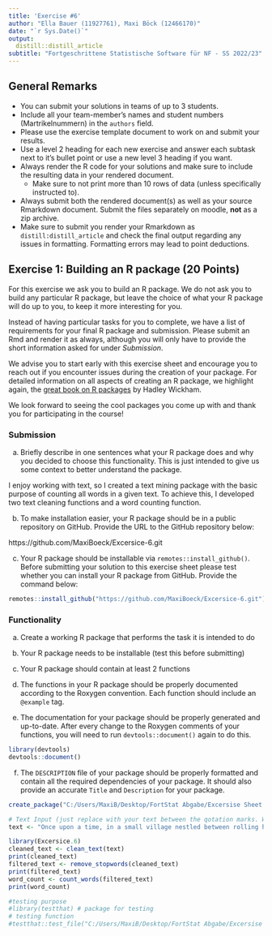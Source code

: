 ```yaml
---
title: 'Exercise #6'
author: "Ella Bauer (11927761), Maxi Böck (12466170)"
date: "`r Sys.Date()`"
output:
  distill::distill_article
subtitle: "Fortgeschrittene Statistische Software für NF - SS 2022/23"
---
```


## General Remarks

-   You can submit your solutions in teams of up to 3 students.
-   Include all your team-member's names and student numbers
    (Martrikelnummern) in the `authors` field.
-   Please use the exercise template document to work on and submit your
    results.
-   Use a level 2 heading for each new exercise and answer each subtask
    next to it's bullet point or use a new level 3 heading if you want.
-   Always render the R code for your solutions and make sure to include
    the resulting data in your rendered document.
    -   Make sure to not print more than 10 rows of data (unless
        specifically instructed to).
-   Always submit both the rendered document(s) as well as your source
    Rmarkdown document. Submit the files separately on moodle, **not**
    as a zip archive.
-   Make sure to submit you render your Rmarkdown as
    `distill:distill_article` and check the final output regarding any
    issues in formatting. Formatting errors may lead to point
    deductions.

## Exercise 1: Building an R package (20 Points)

For this exercise we ask you to build an R package. We do not ask you to
build any particular R package, but leave the choice of what your R
package will do up to you, to keep it more interesting for you.

Instead of having particular tasks for you to complete, we have a list
of requirements for your final R package and submission. Please submit
an Rmd and render it as always, although you will only have to provide
the short information asked for under *Submission*.

We advise you to start early with this exercise sheet and encourage you
to reach out if you encounter issues during the creation of your
package. For detailed information on all aspects of creating an R
package, we highlight again, the [great book on R
packages](https://r-pkgs.org/) by Hadley Wickham.

We look forward to seeing the cool packages you come up with and thank
you for participating in the course!

### Submission

a)  Briefly describe in one sentences what your R package does and why
    you decided to choose this functionality. This is just intended to
    give us some context to better understand the package.
    
I enjoy working with text, so I created a text mining package with the basic purpose of counting all words in a given text. To achieve this, I developed two text cleaning functions and a word counting function.
    
    
b)  To make installation easier, your R package should be in a public
    repository on GitHub. Provide the URL to the GitHub repository
    below:

https://github.com/MaxiBoeck/Excersice-6.git

c)  Your R package should be installable via
    `remotes::install_github()`. Before submitting your solution to this
    exercise sheet please test whether you can install your R package
    from GitHub. Provide the command below:
    
```r
remotes::install_github("https://github.com/MaxiBoeck/Excersice-6.git")
```

### Functionality

a)  Create a working R package that performs the task it is intended to
    do

b)  Your R package needs to be installable (test this before submitting)

c)  Your R package should contain at least 2 functions

d)  The functions in your R package should be properly documented
    according to the Roxygen convention. Each function should include an
    `@example` tag.

e)  The documentation for your package should be properly generated and
    up-to-date. After every change to the Roxygen comments of your
    functions, you will need to run `devtools::document()` again to do
    this.
```r
library(devtools)
devtools::document()
```

f)  The `DESCRIPTION` file of your package should be properly formatted
    and contain all the required dependencies of your package. It should
    also provide an accurate `Title` and `Description` for your package.
    


```r
create_package("C:/Users/MaxiB/Desktop/FortStat Abgabe/Excersise Sheet 6/Excersice6")
```
    
    
```r

# Text Input (just replace with your text between the qotation marks. Works best with Blocktext without qotation marks. You can use English or German texts. This example text is from Chatgpt)
text <- "Once upon a time, in a small village nestled between rolling hills and lush forests, there lived a young girl named Lily. She had a heart as pure as the morning dew and a spirit as free as a bird in flight. Lily spent her days exploring the wonders of nature, climbing trees, and chasing butterflies. One sunny morning, while wandering through the woods, Lily stumbled upon a hidden glade filled with colorful wildflowers. Mesmerized by the beauty around her, she decided to pick a bouquet of the loveliest blooms as a gift for her grandmother. As she made her way back to the village, she encountered an injured bird lying helplessly on the ground. Without a second thought, Lily carefully scooped up the delicate creature and cradled it in her hands. Determined to help, she rushed to her grandmother's cottage, seeking her wisdom and healing touch. Her grandmother, a wise woman with a deep connection to nature, examined the injured bird and gently mended its wing. As Lily watched in awe, the bird's eyes met hers, and in that moment, she felt an inexplicable bond between them. With the bird now on the path to recovery, Lily continued her journey back to the village. Along the way, she met a group of children playing by the river. They were amazed by the beauty of the wildflowers she carried and asked her about her adventures in the woods. Lily, always eager to share her love for nature, regaled them with stories of her encounters with animals and the wonders of the forest. The children listened with rapt attention, hanging onto her every word. From that day on, Lily became known as the village's little nature ambassador. She would lead nature walks, teach her friends about different plants and animals, and inspire everyone with her boundless curiosity and kindness. As the years passed, Lily's love for nature only grew stronger. She vowed to protect the environment and all its creatures, cherishing the beauty that surrounded her. And so, the young girl with the heart of gold and the soul of a free spirit continued to spread love and harmony wherever she went."

library(Excersice.6)
cleaned_text <- clean_text(text)
print(cleaned_text)
filtered_text <- remove_stopwords(cleaned_text)
print(filtered_text)
word_count <- count_words(filtered_text)
print(word_count)
```

```r
#testing purpose 
#library(testthat) # package for testing
# testing function
#testthat::test_file("C:/Users/MaxiB/Desktop/FortStat Abgabe/Excersise Sheet 6/Excersice6/Tests/tests.R")
```
